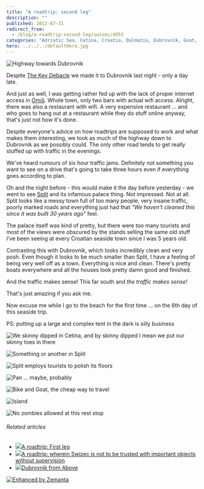 ```yaml
---
title: "A roadtrip: second leg"
description: ""
published: 2012-07-31
redirect_from:
  - /blog/a-roadtrip-second-leg/swizec/4953
categories: "Adriatic Sea, Cetina, Croatia, Dalmatia, Dubrovnik, Goat, Omiš, Roadtrip, Split Croatia, Travel + Events, Travel and Tourism"
hero: ../../../defaultHero.jpg
---
```


![Highway towards Dubrovnik](https://swizec.com/wp-content/uploads/2012/07/IMG_1826-1024x768.jpg "Highway towards Dubrovnik")

Despite [The Key Debacle](https://swizec.com/blog/a-roadtrip-wherein-swizec-is-not-to-be-trusted-with-important-objects-without-supervision/ "A roadtrip: wherein Swizec is not to be trusted with important objects without supervision") we made it to Dubrovnik last night - only a day late.

And just as well, I was getting rather fed up with the lack of proper internet access in [Omiš](<http://maps.google.com/maps?ll=43.4333333333,16.6833333333&spn=0.1,0.1&q=43.4333333333,16.6833333333 (Omi%C5%A1)&t=h> "Omiš"). Whole town, only two bars with actual wifi access. Alright, there was also a restaurant with wifi. A very expensive restaurant ... and who goes to hang out at a restaurant while they do stuff online anyway, that's just not how it's done.

Despite everyone's advice on how roadtrips are supposed to work and what makes them interesting, we took as much of the highway down to Dubrovnik as we possibly could. The only other road tends to get really stuffed up with traffic in the evenings.

We've heard rumours of six hour traffic jams. Definitely not something you want to see on a drive that's going to take three hours even if everything goes according to plan.

Oh and the night before - this would make it the day before yesterday - we went to see [Split](<http://maps.google.com/maps?ll=43.5,16.4333333333&spn=0.1,0.1&q=43.5,16.4333333333 (Split%2C%20Croatia)&t=h> "Split, Croatia") and its infamous palace thing. Not impressed. Not at all. Split looks like a messy town full of too many people, very insane traffic, poorly marked roads and everything just had that _"We haven't cleaned this since it was built 30 years ago"_ feel.

The palace itself was kind of pretty, but there were too many tourists and most of the views were obscured by the stands selling the same old stuff I've been seeing at every Croatian seaside town since I was 5 years old.

Contrasting this with Dubrovnik, which looks incredibly clean and very posh. Even though it looks to be much smaller than Split, I have a feeling of being very well off as a town. Everything is nice and clean. There's pretty boats everywhere and all the houses look pretty damn good and finished.

And the traffic makes sense! This far south and _the traffic makes sense!_

That's just amazing if you ask me.

Now excuse me while I go to the beach for the first time ... on the 6th day of this seaside trip.

PS: putting up a large and complex tent in the dark is silly business

![We skinny dipped in Cetina, and by skinny dipped I mean we put our skinny toes in there](https://swizec.com/wp-content/uploads/2012/07/IMG_1727-768x1024.jpg "We skinny dipped in Cetina, and by skinny dipped I mean we put our skinny toes in there")

![Something or another in Split](https://swizec.com/wp-content/uploads/2012/07/photo5-e1343743830702-764x1024.jpg "Something or another in Split")

![Split employs tourists to polish its floors](https://swizec.com/wp-content/uploads/2012/07/IMG_1756-1024x768.jpg "Split employs tourists to polish its floors")

![Pan ... maybe, probably](https://swizec.com/wp-content/uploads/2012/07/glava.jpg "Pan ... maybe, probably")

![Bike and Goat, the cheap way to travel](https://swizec.com/wp-content/uploads/2012/07/IMG_1830-1024x768.jpg "Bike and Goat, the cheap way to travel")

![Island](https://swizec.com/wp-content/uploads/2012/07/IMG_18541-1024x768.jpg "Island")

![No zombies allowed at this rest stop](https://swizec.com/wp-content/uploads/2012/07/IMG_1872-1024x768.jpg "No zombies allowed at this rest stop")

###### Related articles

- [![](https://i.zemanta.com/103068899_80_80.jpg)](https://swizec.com/blog/a-roadtrip-first-leg/)[A roadtrip: First leg](https://swizec.com/blog/a-roadtrip-first-leg/swizec/4906)
- [![](https://i.zemanta.com/103324153_80_80.jpg)](https://swizec.com/blog/a-roadtrip-wherein-swizec-is-not-to-be-trusted-with-important-objects-without-supervision/)[A roadtrip: wherein Swizec is not to be trusted with important objects without supervision](https://swizec.com/blog/a-roadtrip-wherein-swizec-is-not-to-be-trusted-with-important-objects-without-supervision/swizec/4923)
- [![](https://i.zemanta.com/102579870_80_80.jpg)](http://www.chrystal-clear.com/2012/07/dubrovnik-from-above/)[Dubrovnik from Above](http://www.chrystal-clear.com/2012/07/dubrovnik-from-above/)

[![Enhanced by Zemanta](https://img.zemanta.com/zemified_e.png?x-id=b316a8e0-9e7b-4f09-b181-17635186ba0b)](http://www.zemanta.com/?px "Enhanced by Zemanta")
